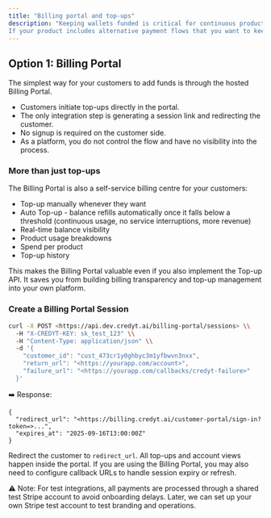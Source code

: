 ```yaml
---
title: "Billing portal and top-ups"
description: "Keeping wallets funded is critical for continuous product use. Credyt gives you two complementary ways to support top-ups - both powered by Stripe Checkout.
If your product includes alternative payment flows that you want to keep, be sure to read about Adjustments"
---
```


## Option 1: Billing Portal

The simplest way for your customers to add funds is through the hosted Billing Portal.

- Customers initiate top-ups directly in the portal.
- The only integration step is generating a session link and redirecting the customer.
- No signup is required on the customer side.
- As a platform, you do not control the flow and have no visibility into the process.

### More than just top-ups

The Billing Portal is also a self-service billing centre for your customers:

- Top-up manually whenever they want
- Auto Top-up - balance refills automatically once it falls below a threshold (continuous usage, no service interruptions, more revenue)
- Real-time balance visibility
- Product usage breakdowns
- Spend per product
- Top-up history

This makes the Billing Portal valuable even if you also implement the Top-up API. It saves you from building billing transparency and top-up management into your own platform.

### Create a Billing Portal Session

```bash
curl -X POST <https://api.dev.credyt.ai/billing-portal/sessions> \\
  -H "X-CREDYT-KEY: sk_test_123" \\
  -H "Content-Type: application/json" \\
  -d '{
    "customer_id": "cust_473cr1y0ghbyc3m1yfbwvn3nxx",
    "return_url": "<https://yourapp.com/account>",
    "failure_url": "<https://yourapp.com/callbacks/credyt-failure>"
  }'
```

➡️ Response:

```
{
  "redirect_url": "<https://billing.credyt.ai/customer-portal/sign-in?token=>...",
  "expires_at": "2025-09-16T13:00:00Z"
}
```

Redirect the customer to `redirect_url`. All top-ups and account views happen inside the portal. If you are using the Billing Portal, you may also need to configure callback URLs to handle session expiry or refresh.

⚠️ Note: For test integrations, all payments are processed through a shared test Stripe account to avoid onboarding delays. Later, we can set up your own Stripe test account to test branding and operations.